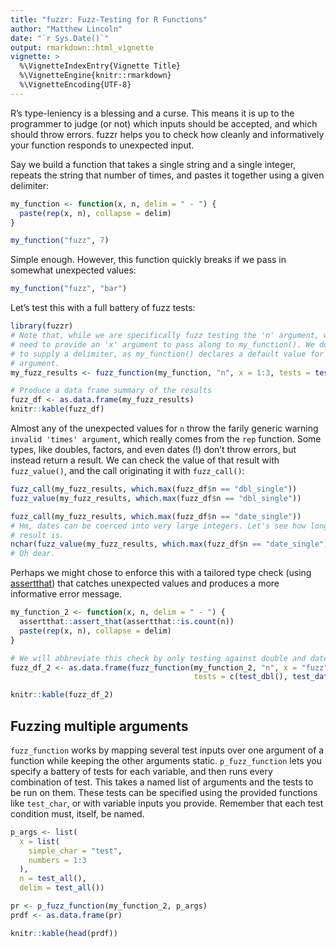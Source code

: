 ```yaml
---
title: "fuzzr: Fuzz-Testing for R Functions"
author: "Matthew Lincoln"
date: "`r Sys.Date()`"
output: rmarkdown::html_vignette
vignette: >
  %\VignetteIndexEntry{Vignette Title}
  %\VignetteEngine{knitr::rmarkdown}
  %\VignetteEncoding{UTF-8}
---
```


R's type-leniency is a blessing and a curse.
This means it is up to the programmer to judge (or not) which inputs should be accepted, and which should throw errors.
fuzzr helps you to check how cleanly and informatively your function responds to unexpected input.

Say we build a function that takes a single string and a single integer, repeats the string that number of times, and pastes it together using a given delimiter:

```r
my_function <- function(x, n, delim = " - ") {
  paste(rep(x, n), collapse = delim)
}

my_function("fuzz", 7)
```

Simple enough.
However, this function quickly breaks if we pass in somewhat unexpected values:

```r
my_function("fuzz", "bar")
```

Let's test this with a full battery of fuzz tests:

```r
library(fuzzr)
# Note that, while we are specifically fuzz testing the 'n' argument, we still 
# need to provide an 'x' argument to pass along to my_function(). We do not have
# to supply a delimiter, as my_function() declares a default value for this
# argument.
my_fuzz_results <- fuzz_function(my_function, "n", x = 1:3, tests = test_all(), test_delim = ";")

# Produce a data frame summary of the results
fuzz_df <- as.data.frame(my_fuzz_results)
knitr::kable(fuzz_df)
```

Almost any of the unexpected values for `n` throw the farily generic warning `invalid 'times' argument`, which really comes from the `rep` function.
Some types, like doubles, factors, and even dates (!) don't throw errors, but instead return a result.
We can check the value of that result with `fuzz_value()`, and the call originating it with `fuzz_call()`:

```r
fuzz_call(my_fuzz_results, which.max(fuzz_df$n == "dbl_single"))
fuzz_value(my_fuzz_results, which.max(fuzz_df$n == "dbl_single"))

fuzz_call(my_fuzz_results, which.max(fuzz_df$n == "date_single"))
# Hm, dates can be coerced into very large integers. Let's see how long this
# result is.
nchar(fuzz_value(my_fuzz_results, which.max(fuzz_df$n == "date_single")))
# Oh dear.
```

Perhaps we might chose to enforce this with a tailored type check (using [assertthat](https://cran.r-project.org/package=assertthat)) that catches unexpected values and produces a more informative error message. 

```r
my_function_2 <- function(x, n, delim = " - ") {
  assertthat::assert_that(assertthat::is.count(n))
  paste(rep(x, n), collapse = delim)
}

# We will abbreviate this check by only testing against double and date vectors
fuzz_df_2 <- as.data.frame(fuzz_function(my_function_2, "n", x = "fuzz", 
                                         tests = c(test_dbl(), test_date())))

knitr::kable(fuzz_df_2)
```

## Fuzzing multiple arguments

`fuzz_function` works by mapping several test inputs over one argument of a function while keeping the other arguments static.
`p_fuzz_function` lets you specify a battery of tests for each variable, and then runs every combination of test.
This takes a named list of arguments and the tests to be run on them. These tests can be specified using the provided functions like `test_char`, or with variable inputs you provide.
Remember that each test condition must, itself, be named.

```r
p_args <- list(
  x = list(
    simple_char = "test",
    numbers = 1:3
  ),
  n = test_all(),
  delim = test_all())

pr <- p_fuzz_function(my_function_2, p_args)
prdf <- as.data.frame(pr)

knitr::kable(head(prdf))
```

